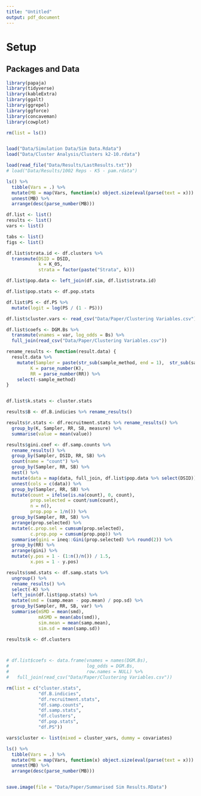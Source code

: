 ```yaml
---
title: "Untitled"
output: pdf_document
---
```


# Setup

## Packages and Data

```r
library(papaja)
library(tidyverse)
library(kableExtra)
library(ggalt)
library(ggrepel)
library(ggforce)
library(concaveman)
library(cowplot)

rm(list = ls())


load("Data/Simulation Data/Sim Data.Rdata")
load("Data/Cluster Analysis/Clusters k2-10.rdata")

load(read_file("Data/Results/LastResults.txt"))
# load("Data/Results/1002 Reps - K5 - pam.rdata")
```


```r
ls() %>%
  tibble(Vars = .) %>%
  mutate(MB = map(Vars, function(x) object.size(eval(parse(text = x))) %>% format(units = "MB", digits = 3))) %>%
  unnest(MB) %>%
  arrange(desc(parse_number(MB)))

```

```r

df.list <- list()
results <- list()
vars <- list()

tabs <- list()
figs <- list()

df.list$strata.id <- df.clusters %>% 
  transmute(DSID = DSID, 
            k = K_05, 
            strata = factor(paste("Strata", k)))

df.list$pop.data <- left_join(df.sim, df.list$strata.id)

df.list$pop.stats <- df.pop.stats

df.list$PS <- df.PS %>% 
  mutate(logit = log(PS / (1 - PS)))

df.list$cluster.vars <- read_csv("Data/Paper/Clustering Variables.csv")

df.list$coefs <- DGM.Bs %>%
  transmute(vnames = var, log_odds = Bs) %>%
  full_join(read_csv("Data/Paper/Clustering Variables.csv"))
```

```r
rename_results <- function(result.data) {
  result.data %>%
    mutate(Sampler = paste(str_sub(sample_method, end = 1),  str_sub(sample_method, start = -2), sep = ""),
         K = parse_number(K),
         RR = parse_number(RR)) %>%
    select(-sample_method)
}


df.list$k.stats <- cluster.stats

results$B <- df.B.indicies %>% rename_results()

results$r.stats <- df.recruitment.stats %>% rename_results() %>%
  group_by(K, Sampler, RR, SB, measure) %>%
  summarise(value = mean(value))

```


```r
results$gini.coef <- df.samp.counts %>%
  rename_results() %>%
  group_by(Sampler, DSID, RR, SB) %>%
  count(name = "count") %>%
  group_by(Sampler, RR, SB) %>%
  nest() %>%
  mutate(data = map(data, full_join, df.list$pop.data %>% select(DSID))) %>%
  unnest(cols = c(data)) %>%
  group_by(Sampler, RR, SB) %>%
  mutate(count = ifelse(is.na(count), 0, count),
         prop.selected = count/sum(count),
         n = n(),
         prop.pop = 1/n()) %>%
  group_by(Sampler, RR, SB) %>%
  arrange(prop.selected) %>%
  mutate(c.prop.sel = cumsum(prop.selected),
         c.prop.pop = cumsum(prop.pop)) %>%
  summarise(gini = ineq::Gini(prop.selected) %>% round(2)) %>%
  group_by(RR) %>%
  arrange(gini) %>%
  mutate(y.pos = 1 - (1:n()/n()) / 1.5,
         x.pos = 1 - y.pos)

```

```r

results$smd.stats <- df.samp.stats %>% 
  ungroup() %>% 
  rename_results() %>% 
  select(-K) %>%
  left_join(df.list$pop.stats) %>%
  mutate(smd = (samp.mean - pop.mean) / pop.sd) %>%
  group_by(Sampler, RR, SB, var) %>%
  summarise(mSMD = mean(smd),
            mASMD = mean(abs(smd)),
            sim.mean = mean(samp.mean),
            sim.sd = mean(samp.sd))

```


```r

results$k <- df.clusters



# df.list$coefs <- data.frame(vnames = names(DGM.Bs), 
#                             log_odds = DGM.Bs, 
#                             row.names = NULL) %>%
#   full_join(read_csv("Data/Paper/Clustering Variables.csv"))

rm(list = c("cluster.stats", 
            "df.B.indicies", 
            "df.recruitment.stats", 
            "df.samp.counts", 
            "df.samp.stats", 
            "df.clusters", 
            "df.pop.stats", 
            "df.PS"))

vars$cluster <- list(mixed = cluster_vars, dummy = covariates)


```

```r
ls() %>%
  tibble(Vars = .) %>%
  mutate(MB = map(Vars, function(x) object.size(eval(parse(text = x))) %>% format(units = "MB", digits = 3))) %>%
  unnest(MB) %>%
  arrange(desc(parse_number(MB)))


save.image(file = "Data/Paper/Summarised Sim Results.RData")

```